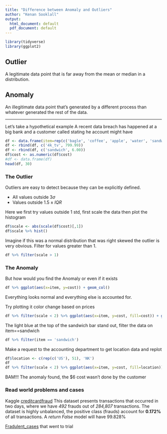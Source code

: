 ```yaml
---
title: "Difference between Anomaly and Outliers"
author: "Kenan Sooklall"
output:
  html_document: default
  pdf_document: default
---
```

```r
library(tidyverse)
library(ggplot2)
```

## Outlier 
A legitimate data point that is far away from the mean or median in a distribution.

## Anomaly 
An illegitimate data point that's generated by a different process than whatever generated the rest of the data.

--------------------------------------------------------------------------------
\clearpage

Let's take a hypothetical example
A recent data breach has happened at a big bank and a customer called stating he account might have 

```r
df <- data.frame(item=rep(c('bagle', 'coffee', 'apple', 'water', 'sandwich'), 10), cost=rep(c(2.50, 1.50, 0.65, 2.5, 5.50), 10))
df <- rbind(df, c('4k_tv', 799.99))
df <- rbind(df, c('sandwich', 6.00))
df$cost <- as.numeric(df$cost)
#df <- data.frame(df)
head(df, 30)
```

\clearpage

### The Outlier
Outliers are easy to detect because they can be explicitly defined.

 - All values outside 3$\sigma$
 - Values outside $1.5 \pm IQR$

Here we first try values outside 1 std, first scale the data then plot the histogram

```r
df$scale <- abs(scale(df$cost)[,1])
df$scale %>% hist()
```

Imagine if this was a normal distribution that was right skewed the outlier is very obvious. Filter for values greater than 1.

```r
df %>% filter(scale > 1)
```

\clearpage
### The Anomaly

But how would you find the Anomaly or even if it exists

```r
df %>% ggplot(aes(x=item, y=cost)) + geom_col()
```

Everything looks normal and everything else is accounted for.

Try plotting it color change based on prices
```r
df %>% filter(scale < 2) %>% ggplot(aes(x=item, y=cost, fill=cost)) + geom_col()
```

The light blue at the top of the sandwich bar stand out, filter the data on item==sandwich

```r
df %>% filter(item == 'sandwich')
```

Make a request to the accounting department to get location data and replot

```r
df$location <- c(rep(c('US'), 51), 'NK')
df
df %>% filter(scale < 2) %>% ggplot(aes(x=item, y=cost, fill=location)) + geom_col()
```

BAM!!! The anomaly found, the $6 cost wasn't done by the customer

\clearpage

### Read world problems and cases

Kaggle [creditcardfraud](https://www.kaggle.com/mlg-ulb/creditcardfraud)
This dataset presents transactions that occurred in two days, where we have *492* frauds out of *284,807* transactions. The dataset is highly unbalanced, the positive class (frauds) account for **0.172%** of all transactions. A *return False* model will have 99.828%

[Fradulent_cases](https://www.fincen.gov/resources/law-enforcement/case-examples?field_tags_investigation_target_id=678) that went to trial